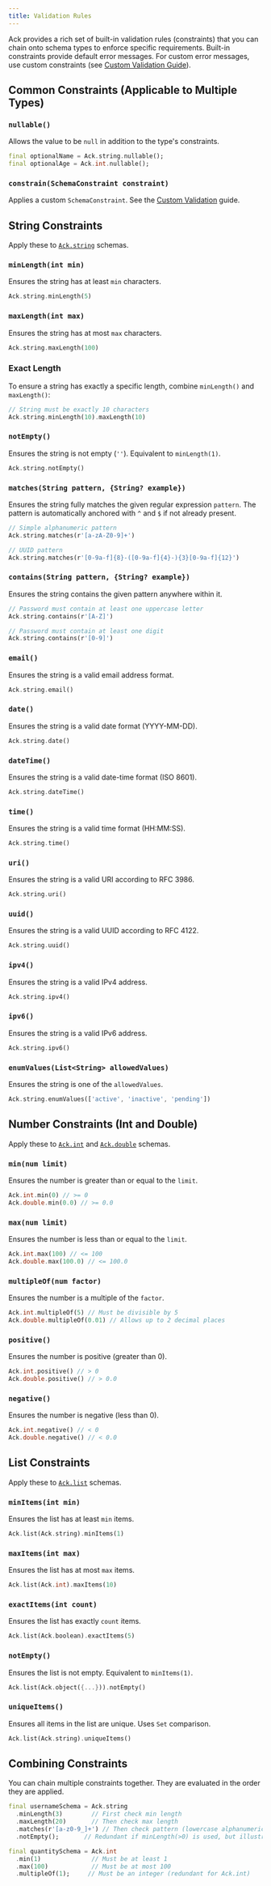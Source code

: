 ```yaml
---
title: Validation Rules
---
```


Ack provides a rich set of built-in validation rules (constraints) that you can chain onto schema types to enforce specific requirements. Built-in constraints provide default error messages. For custom error messages, use custom constraints (see [Custom Validation Guide](../guides/custom-validation.mdx)).

## Common Constraints (Applicable to Multiple Types)

### `nullable()`

Allows the value to be `null` in addition to the type's constraints.

```dart
final optionalName = Ack.string.nullable();
final optionalAge = Ack.int.nullable();
```

### `constrain(SchemaConstraint constraint)`

Applies a custom `SchemaConstraint`. See the [Custom Validation](../guides/custom-validation.mdx) guide.

## String Constraints

Apply these to [`Ack.string`](./schemas.mdx#string-schema) schemas.

### `minLength(int min)`
Ensures the string has at least `min` characters.
```dart
Ack.string.minLength(5)
```

### `maxLength(int max)`
Ensures the string has at most `max` characters.
```dart
Ack.string.maxLength(100)
```

### Exact Length
To ensure a string has exactly a specific length, combine `minLength()` and `maxLength()`:
```dart
// String must be exactly 10 characters
Ack.string.minLength(10).maxLength(10)
```

### `notEmpty()`
Ensures the string is not empty (`''`). Equivalent to `minLength(1)`.
```dart
Ack.string.notEmpty()
```

### `matches(String pattern, {String? example})`
Ensures the string fully matches the given regular expression `pattern`. The pattern is automatically anchored with `^` and `$` if not already present.
```dart
// Simple alphanumeric pattern
Ack.string.matches(r'[a-zA-Z0-9]+')

// UUID pattern
Ack.string.matches(r'[0-9a-f]{8}-([0-9a-f]{4}-){3}[0-9a-f]{12}')
```

### `contains(String pattern, {String? example})`
Ensures the string contains the given pattern anywhere within it.
```dart
// Password must contain at least one uppercase letter
Ack.string.contains(r'[A-Z]')

// Password must contain at least one digit
Ack.string.contains(r'[0-9]')
```

### `email()`
Ensures the string is a valid email address format.
```dart
Ack.string.email()
```



### `date()`
Ensures the string is a valid date format (YYYY-MM-DD).
```dart
Ack.string.date()
```

### `dateTime()`
Ensures the string is a valid date-time format (ISO 8601).
```dart
Ack.string.dateTime()
```

### `time()`
Ensures the string is a valid time format (HH:MM:SS).
```dart
Ack.string.time()
```

### `uri()`
Ensures the string is a valid URI according to RFC 3986.
```dart
Ack.string.uri()
```

### `uuid()`
Ensures the string is a valid UUID according to RFC 4122.
```dart
Ack.string.uuid()
```

### `ipv4()`
Ensures the string is a valid IPv4 address.
```dart
Ack.string.ipv4()
```

### `ipv6()`
Ensures the string is a valid IPv6 address.
```dart
Ack.string.ipv6()
```



### `enumValues(List<String> allowedValues)`
Ensures the string is one of the `allowedValues`.
```dart
Ack.string.enumValues(['active', 'inactive', 'pending'])
```

## Number Constraints (Int and Double)

Apply these to [`Ack.int`](./schemas.mdx#number-schemas) and [`Ack.double`](./schemas.mdx#number-schemas) schemas.

### `min(num limit)`
Ensures the number is greater than or equal to the `limit`.
```dart
Ack.int.min(0) // >= 0
Ack.double.min(0.0) // >= 0.0
```

### `max(num limit)`
Ensures the number is less than or equal to the `limit`.
```dart
Ack.int.max(100) // <= 100
Ack.double.max(100.0) // <= 100.0
```

### `multipleOf(num factor)`
Ensures the number is a multiple of the `factor`.
```dart
Ack.int.multipleOf(5) // Must be divisible by 5
Ack.double.multipleOf(0.01) // Allows up to 2 decimal places
```

### `positive()`
Ensures the number is positive (greater than 0).
```dart
Ack.int.positive() // > 0
Ack.double.positive() // > 0.0
```

### `negative()`
Ensures the number is negative (less than 0).
```dart
Ack.int.negative() // < 0
Ack.double.negative() // < 0.0
```

## List Constraints

Apply these to [`Ack.list`](./schemas.mdx#list-schema) schemas.

### `minItems(int min)`
Ensures the list has at least `min` items.
```dart
Ack.list(Ack.string).minItems(1)
```

### `maxItems(int max)`
Ensures the list has at most `max` items.
```dart
Ack.list(Ack.int).maxItems(10)
```

### `exactItems(int count)`
Ensures the list has exactly `count` items.
```dart
Ack.list(Ack.boolean).exactItems(5)
```

### `notEmpty()`
Ensures the list is not empty. Equivalent to `minItems(1)`.
```dart
Ack.list(Ack.object({...})).notEmpty()
```

### `uniqueItems()`
Ensures all items in the list are unique. Uses `Set` comparison.
```dart
Ack.list(Ack.string).uniqueItems()
```

## Combining Constraints

You can chain multiple constraints together. They are evaluated in the order they are applied.

```dart
final usernameSchema = Ack.string
  .minLength(3)        // First check min length
  .maxLength(20)       // Then check max length
  .matches(r'[a-z0-9_]+') // Then check pattern (lowercase alphanumeric/underscore)
  .notEmpty();       // Redundant if minLength(>0) is used, but illustrates chaining

final quantitySchema = Ack.int
  .min(1)              // Must be at least 1
  .max(100)            // Must be at most 100
  .multipleOf(1);     // Must be an integer (redundant for Ack.int)
```